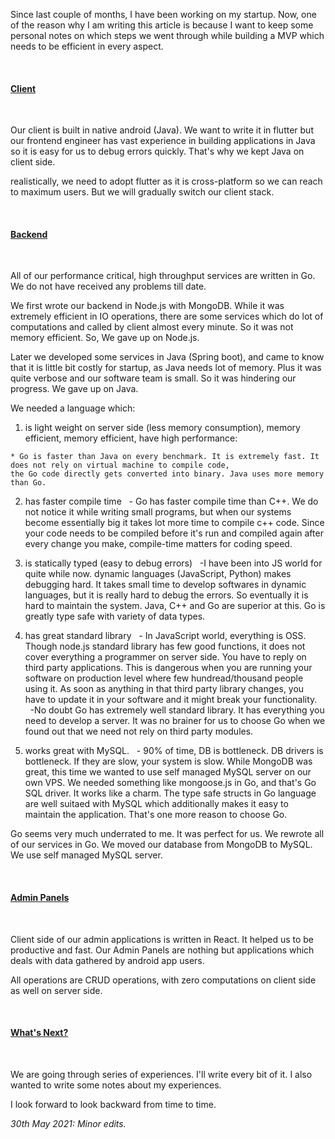 Since last couple of months, I have been working on my startup. Now, one of the reason why I am writing this article is because I want to keep some personal notes
on which steps we went through while building a MVP which needs to be efficient in every aspect.

<br />

#### <u>Client</u>

<br />

Our client is built in native android (Java). We want to write it in
flutter but our frontend engineer has vast experience in building applications in
Java so it is easy for us to debug errors quickly. That's why we kept Java on client
side.

realistically, we need to adopt flutter as it is cross-platform so we can
reach to maximum users. But we will gradually switch our client stack.

<br />

#### <u>Backend</u>

<br />

All of our performance critical, high throughput services are written in Go. We do not have
received any problems till date.

We first wrote our backend in Node.js with MongoDB. While it was extremely efficient in IO operations,
there are some services which do lot of computations and called by client almost every minute. So it was
not memory efficient. So, We gave up on Node.js.

Later we developed some services in Java (Spring boot), and came to know that it is little bit costly for startup,
as Java needs lot of memory. Plus it was quite verbose and our software team is small. So it was hindering our progress. We gave up on Java.

We needed a language which:
  
  1. is light weight on server side (less memory consumption), memory efficient, memory efficient, have high performance:
    
    * Go is faster than Java on every benchmark. It is extremely fast. It does not rely on virtual machine to compile code, 
    the Go code directly gets converted into binary. Java uses more memory than Go.
    
  2. has faster compile time
    &nbsp; - Go has faster compile time than C++. We do not notice it while writing small programs, but when our systems become essentially big it takes lot more     time to compile c++ code. Since your code needs to be compiled before it's run and compiled again after every change you make, compile-time matters for coding
    speed.
    
  3. is statically typed (easy to debug errors)
    &nbsp; -I have been into JS world for quite while now. dynamic languages (JavaScript, Python) makes debugging hard. It takes small time to develop softwares       in dynamic languages, but it is really hard to debug the errors. So eventually it is hard to maintain the system. Java, C++ and Go are superior at this. 
    Go is greatly type safe with variety of data types.  
  
  4. has great standard library
    &nbsp; - In JavaScript world, everything is OSS. Though node.js standard library has few good functions, it does not cover everything a programmer on server       side. You have to reply on third party applications. This is dangerous when you are running your software on production level where few hundread/thousand         people using it. As soon as anything in that third party library changes, you have to update it in your software and it might break your functionality.     
    &nbsp; -No doubt Go has extremely well standard library. It has everything you need to develop a server. It was no brainer for us to choose Go when we found       out that we need not rely on third party modules.
    
  
  5. works great with MySQL.
    &nbsp; - 90% of time, DB is bottleneck. DB drivers is bottleneck. If they are slow, your system is slow. While MongoDB was great, this time we wanted to use
    self managed MySQL server on our own VPS. We needed something like mongoose.js in Go, and that's Go SQL driver. It works like a charm. The type safe structs       in Go language are well suitaed with MySQL which additionally makes it easy to maintain the application. That's one more reason 
    to choose Go.

  
Go seems very much underrated to me. It was perfect for us. We rewrote all of our services in Go. We moved our database from MongoDB to MySQL. We use
self managed MySQL server.

<br />

#### <u>Admin Panels</u>

<br />

Client side of our admin applications is written in React. It helped us to be productive and fast. Our Admin Panels
are nothing but applications which deals with data gathered by android app users.

All operations are CRUD operations, with
zero computations on client side as well on server side.

<br />

#### <u>What's Next?</u>

<br />

We are going through series of experiences. I'll write every bit of it. I also wanted to write some notes about my experiences.

I look forward to look backward from time to time.

<i>30th May 2021: Minor edits.</i>
